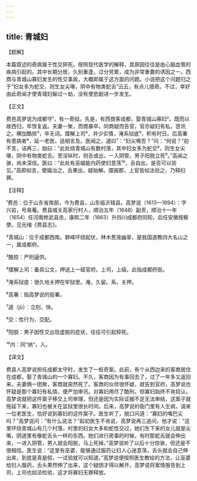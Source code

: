 ```yaml
---
---
---
```

title: 青城妇
---




【题解】


本篇叙述的奇病属于性交猝死。按照现代医学的解释，其原因往往是由心脑血管的疾病引起的。其中长期分居，久别重逢，过分劳累，成为非常重要的诱因之一。西商与青城山寡妇发生的性交事故，大概即属于这方面的问题。小说把这个问题归之于“妇女多为蛇交，则生女尖喙，阴中有物类蛇舌”云云，有点儿猎奇。不过，幸好由此奇闻才使青城妇躲过一劫，没有使悲剧进一步发生。

【正文】

费邑高梦说为成都守¹，有一奇狱。先是，有西商客成都，娶青城山寡妇²。既而以故西归，年馀复返。夫妻一聚，而商暴卒。同商疑而告官，官亦疑妇有私，苦讯之。横加酷掠³，卒无词。牒解上司⁴，并少实情，淹系狱底⁵，积有时日。后高署有患病者⁶，延一老医，适相言及。医闻之，遽曰⁷：“妇尖嘴否？”问：“何说？”初不言，诘再三，始曰：“此处绕青城山有数村落，其中妇女多为蛇交⁸，则生女尖喙，阴中有物类蛇舌。至淫纵时，则舌或出，一入阴管，男子阳脱立死⁹。”高闻之骇，尚未深信。医曰：“此处有巫媪能内药使妇意荡¹⁰，舌自出，是否可以验见。”高即如言，使媪治之，舌果出，疑始解。牒报郡，上官皆如法验之，乃释妇罪。





【注释】


¹费邑：位于山东省南部，今为费县，山东临沂辖县。高梦说（1613—1694）：字兴岩，号易菴。费县城关高家行村人，顺治五年（1648）副贡，顺治十一年（1654）任河南修武县丞，康熙二年（1663）升四川成都府同知，后任安徽按察使。见光绪《费县志》。

²青城山：位于成都西南。群峰环绕起伏，林木葱茏幽翠，是我国道教四大名山之一，属成都府。

³酷掠：严刑逼供。

⁴牒解上司：备具公文，押送上一级官府。上司，上级。此指成都府衙。

⁵淹系狱底：很久地关押在牢狱里。淹，久留。系，关押。

⁶高署：指高梦说的衙署。

⁷遽（jù）：立刻，快。

⁸交：性行为，交配。

⁹阳脱：男子因性交出现虚脱的症状，往往可引起猝死。

¹⁰内：同“纳”，入。





【译文】


费县人高梦说担任成都太守时，发生了一桩奇案。此前，有个从西边来的客商居住在成都，娶了青城山的一个寡妇。不久，客商因为有事回去了，过了一年多又返回来。夫妻俩一团聚，客商就突然死了。客商的伙伴很怀疑，就告到官府，高梦说也怀疑是那个寡妇有私情，便严加审讯。对寡妇用尽了酷刑，但寡妇始终不肯招认。高梦说就把这件案子移交上司审理，但还是因为实际证据不足无法审结，这案子就拖延下来，寡妇也被关在监狱里很长时间。后来，高梦说的衙门里有人生病，请来一位老医生，恰好说到寡妇的这件案子。医生听了，脱口问道：“寡妇的嘴巴尖吗？”高梦说问：“有什么说法？”起初医生不肯说，高梦说再三追问，他才说：“这里环绕青城山有几个村落，村里的妇女大多和蛇性交过，她们生下来的女儿就是尖嘴，阴道里有像蛇舌头一样的东西。她们进行房事的时候，有时那蛇舌就会伸出来，一进入阴管，男人就会阳脱，马上死掉。”高梦说听了以后十分惊骇，但还是不很相信。医生说：“这里有巫婆，能够通过服药让妇人心迷意荡，舌头就会自己伸出来，到底是真是假，一试验就可以知道。”高梦说便按照医生教给的方法，让巫婆给妇人服药，舌头果然伸了出来，这个疑团才得以解开。高梦说将案情报告到上司，上司也如法检验，这才将寡妇无罪释放。